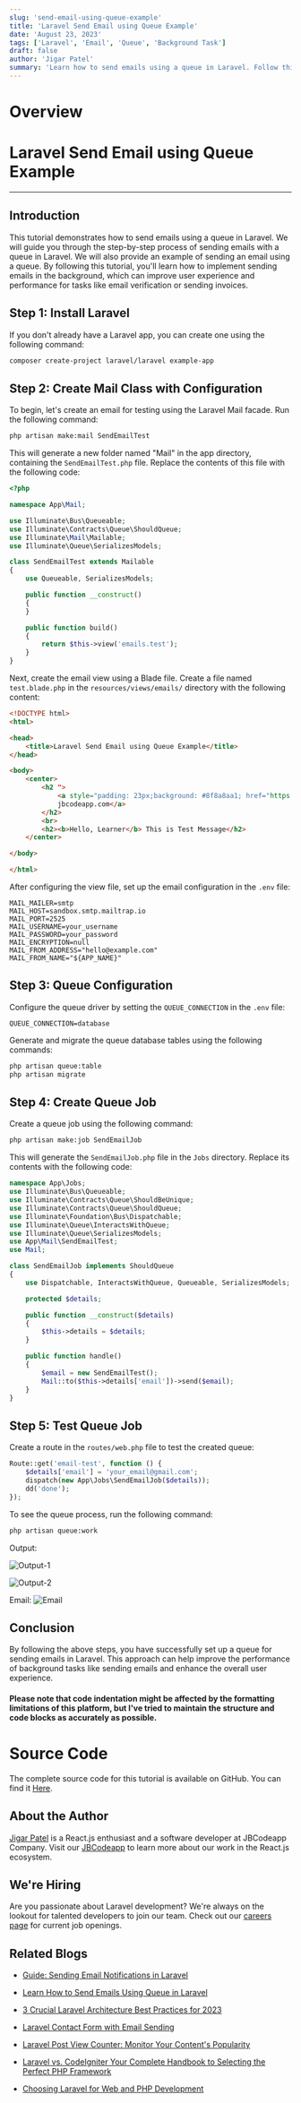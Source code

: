```yaml
---
slug: 'send-email-using-queue-example'
title: 'Laravel Send Email using Queue Example'
date: 'August 23, 2023'
tags: ['Laravel', 'Email', 'Queue', 'Background Task']
draft: false
author: 'Jigar Patel'
summary: 'Learn how to send emails using a queue in Laravel. Follow this step-by-step tutorial to improve the performance of background tasks like sending emails and enhance the overall user experience.'
---
```


# Overview

<TOCInline toc={props.toc} exclude="Overview" toHeading={2} />

# Laravel Send Email using Queue Example

---

## Introduction

This tutorial demonstrates how to send emails using a queue in Laravel. We will guide you through the step-by-step process of sending emails with a queue in Laravel. We will also provide an example of sending an email using a queue. By following this tutorial, you'll learn how to implement sending emails in the background, which can improve user experience and performance for tasks like email verification or sending invoices.

## Step 1: Install Laravel

If you don't already have a Laravel app, you can create one using the following command:

```bash
composer create-project laravel/laravel example-app
```

## Step 2: Create Mail Class with Configuration

To begin, let's create an email for testing using the Laravel Mail facade. Run the following command:

```bash
php artisan make:mail SendEmailTest
```

This will generate a new folder named "Mail" in the app directory, containing the `SendEmailTest.php` file. Replace the contents of this file with the following code:

```php
<?php

namespace App\Mail;

use Illuminate\Bus\Queueable;
use Illuminate\Contracts\Queue\ShouldQueue;
use Illuminate\Mail\Mailable;
use Illuminate\Queue\SerializesModels;

class SendEmailTest extends Mailable
{
    use Queueable, SerializesModels;

    public function __construct()
    {
    }

    public function build()
    {
        return $this->view('emails.test');
    }
}

```

Next, create the email view using a Blade file. Create a file named `test.blade.php` in the `resources/views/emails/` directory with the following content:

```html
<!DOCTYPE html>
<html>

<head>
    <title>Laravel Send Email using Queue Example</title>
</head>

<body>
    <center>
        <h2 ">
            <a style="padding: 23px;background: #8f8a8aa1; href="https://jbcodeapp.com">Visit Our Website :
            jbcodeapp.com</a>
        </h2>
        <br>
        <h2><b>Hello, Learner</b> This is Test Message</h2>
    </center>

</body>

</html>
```

After configuring the view file, set up the email configuration in the `.env` file:

```dotenv
MAIL_MAILER=smtp
MAIL_HOST=sandbox.smtp.mailtrap.io
MAIL_PORT=2525
MAIL_USERNAME=your_username
MAIL_PASSWORD=your_password
MAIL_ENCRYPTION=null
MAIL_FROM_ADDRESS="hello@example.com"
MAIL_FROM_NAME="${APP_NAME}"
```

## Step 3: Queue Configuration

Configure the queue driver by setting the `QUEUE_CONNECTION` in the `.env` file:

```dotenv
QUEUE_CONNECTION=database
```

Generate and migrate the queue database tables using the following commands:

```bash
php artisan queue:table
php artisan migrate
```

## Step 4: Create Queue Job

Create a queue job using the following command:

```bash
php artisan make:job SendEmailJob
```

This will generate the `SendEmailJob.php` file in the `Jobs` directory. Replace its contents with the following code:

```php
namespace App\Jobs;
use Illuminate\Bus\Queueable;
use Illuminate\Contracts\Queue\ShouldBeUnique;
use Illuminate\Contracts\Queue\ShouldQueue;
use Illuminate\Foundation\Bus\Dispatchable;
use Illuminate\Queue\InteractsWithQueue;
use Illuminate\Queue\SerializesModels;
use App\Mail\SendEmailTest;
use Mail;

class SendEmailJob implements ShouldQueue
{
    use Dispatchable, InteractsWithQueue, Queueable, SerializesModels;

    protected $details;

    public function __construct($details)
    {
        $this->details = $details;
    }

    public function handle()
    {
        $email = new SendEmailTest();
        Mail::to($this->details['email'])->send($email);
    }
}
```

## Step 5: Test Queue Job

Create a route in the `routes/web.php` file to test the created queue:

```php
Route::get('email-test', function () {
    $details['email'] = 'your_email@gmail.com';
    dispatch(new App\Jobs\SendEmailJob($details));
    dd('done');
});
```

To see the queue process, run the following command:

```bash
php artisan queue:work
```

Output:

![Output-1](/static/blog/Send-Email-using-Queue-Example/image.png)

![Output-2](/static/blog/Send-Email-using-Queue-Example/image-2.png)

Email:
![Email](/static/blog/Send-Email-using-Queue-Example/image-8.png)

## Conclusion

By following the above steps, you have successfully set up a queue for sending emails in Laravel. This approach can help improve the performance of background tasks like sending emails and enhance the overall user experience.

#### Please note that code indentation might be affected by the formatting limitations of this platform, but I've tried to maintain the structure and code blocks as accurately as possible.

# Source Code

The complete source code for this tutorial is available on GitHub. You can find it [Here](https://github.com/jbcodeapp/Blogs/tree/main/Laravel-6-Queue-for-Sending-Emails).

## About the Author

[Jigar Patel](https://expertlaravel.com) is a React.js enthusiast and a software developer at JBCodeapp Company. Visit our [JBCodeapp](https://jbcodeapp.com) to learn more about our work in the React.js ecosystem.

## We're Hiring

Are you passionate about Laravel development? We're always on the lookout for talented developers to join our team. Check out our [careers page](https://jbcodeapp.com) for current job openings.

## Related Blogs


- [Guide: Sending Email Notifications in Laravel]( guide-sending-email-notifications-in-laravel )

- [Learn How to Send Emails Using Queue in Laravel]( laravel-6-queue-for-sending-emails )

- [3 Crucial Laravel Architecture Best Practices for 2023]( laravel-architecture-2023 )

- [Laravel Contact Form with Email Sending]( laravel-contact-form-with-email-sending )

- [Laravel Post View Counter: Monitor Your Content's Popularity]( laravel-post-view-counter-monitor-your-contents-popularity )

- [Laravel vs. CodeIgniter Your Complete Handbook to Selecting the Perfect PHP Framework]( laravel-vs-codeigniter-complete-php-framework-guide )

- [Choosing Laravel for Web and PHP Development]( laravel-web-php-development )